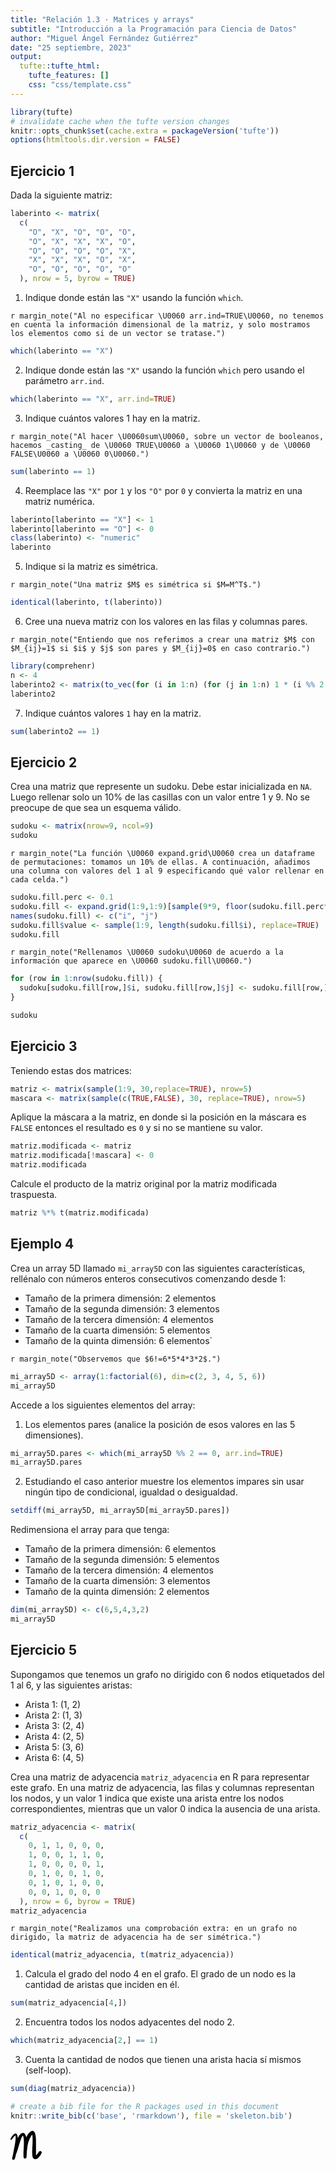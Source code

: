```yaml
---
title: "Relación 1.3 · Matrices y arrays"
subtitle: "Introducción a la Programación para Ciencia de Datos"
author: "Miguel Ángel Fernández Gutiérrez"
date: "25 septiembre, 2023"
output:
  tufte::tufte_html:
    tufte_features: []
    css: "css/template.css"
---
```


```r
library(tufte)
# invalidate cache when the tufte version changes
knitr::opts_chunk$set(cache.extra = packageVersion('tufte'))
options(htmltools.dir.version = FALSE)
```

## Ejercicio 1

Dada la siguiente matriz:

```r
laberinto <- matrix(
  c(
    "O", "X", "O", "O", "O",
    "O", "X", "X", "X", "O",
    "O", "O", "O", "O", "X",
    "X", "X", "X", "O", "X",
    "O", "O", "O", "O", "O"
  ), nrow = 5, byrow = TRUE)
```

1. Indique donde están las `"X"` usando la función `which`.

`r margin_note("Al no especificar \U0060 arr.ind=TRUE\U0060, no tenemos en cuenta la información dimensional de la matriz, y solo mostramos los elementos como si de un vector se tratase.")`
```r
which(laberinto == "X")
```

2. Indique donde están las `"X"` usando la función `which` pero usando el parámetro `arr.ind`.

```r
which(laberinto == "X", arr.ind=TRUE)
```

3. Indique cuántos valores 1 hay en la matriz.

`r margin_note("Al hacer \U0060sum\U0060, sobre un vector de booleanos, hacemos _casting_ de \U0060 TRUE\U0060 a \U0060 1\U0060 y de \U0060 FALSE\U0060 a \U0060 0\U0060.")`
```r
sum(laberinto == 1)
```

4. Reemplace las `"X"` por `1` y los `"O"` por `0` y convierta la matriz en una matriz numérica.

```r
laberinto[laberinto == "X"] <- 1
laberinto[laberinto == "O"] <- 0
class(laberinto) <- "numeric"
laberinto
```

5. Indique si la matriz es simétrica.

`r margin_note("Una matriz $M$ es simétrica si $M=M^T$.")`
```r
identical(laberinto, t(laberinto))
```

6. Cree una nueva matriz con los valores en las filas y columnas pares. 

`r margin_note("Entiendo que nos referimos a crear una matriz $M$ con $M_{ij}=1$ si $i$ y $j$ son pares y $M_{ij}=0$ en caso contrario.")`
```r
library(comprehenr)
n <- 4
laberinto2 <- matrix(to_vec(for (i in 1:n) (for (j in 1:n) 1 * (i %% 2 == 0 & j %% 2 == 0))), nrow=n, byrow=TRUE)
laberinto2
```

7. Indique cuántos valores `1` hay en la matriz.

```r
sum(laberinto2 == 1)
```

## Ejercicio 2

Crea una matriz que represente un sudoku. Debe estar inicializada en `NA`. Luego rellenar solo un 10% de las casillas con un valor entre 1 y 9. No se preocupe de que sea un esquema válido.

```r
sudoku <- matrix(nrow=9, ncol=9)
sudoku
```

`r margin_note("La función \U0060 expand.grid\U0060 crea un dataframe de permutaciones: tomamos un 10% de ellas. A continuación, añadimos una columna con valores del 1 al 9 especificando qué valor rellenar en cada celda.")`
```r
sudoku.fill.perc <- 0.1
sudoku.fill <- expand.grid(1:9,1:9)[sample(9*9, floor(sudoku.fill.perc*9*9)),]
names(sudoku.fill) <- c("i", "j")
sudoku.fill$value <- sample(1:9, length(sudoku.fill$i), replace=TRUE)
sudoku.fill
```

`r margin_note("Rellenamos \U0060 sudoku\U0060 de acuerdo a la información que aparece en \U0060 sudoku.fill\U0060.")`
```r
for (row in 1:nrow(sudoku.fill)) {
  sudoku[sudoku.fill[row,]$i, sudoku.fill[row,]$j] <- sudoku.fill[row,]$value
}

sudoku
```

## Ejercicio 3

Teniendo estas dos matrices:

```r
matriz <- matrix(sample(1:9, 30,replace=TRUE), nrow=5)
mascara <- matrix(sample(c(TRUE,FALSE), 30, replace=TRUE), nrow=5)
```

Aplique la máscara a la matriz, en donde si la posición en la máscara es `FALSE` entonces el resultado es `0` y si no se mantiene su valor.

```r
matriz.modificada <- matriz
matriz.modificada[!mascara] <- 0
matriz.modificada
```

Calcule el producto de la matriz original por la matriz modificada traspuesta.

```r
matriz %*% t(matriz.modificada)
```

## Ejemplo 4

Crea un array 5D llamado `mi_array5D` con las siguientes características, rellénalo con números enteros consecutivos comenzando desde 1:

- Tamaño de la primera dimensión: 2 elementos
- Tamaño de la segunda dimensión: 3 elementos
- Tamaño de la tercera dimensión: 4 elementos
- Tamaño de la cuarta dimensión: 5 elementos
- Tamaño de la quinta dimensión: 6 elementos´

`r margin_note("Observemos que $6!=6*5*4*3*2$.")`
```r
mi_array5D <- array(1:factorial(6), dim=c(2, 3, 4, 5, 6))
mi_array5D
```

Accede a los siguientes elementos del array:

1. Los elementos pares (analice la posición de esos valores en las 5 dimensiones).

```r
mi_array5D.pares <- which(mi_array5D %% 2 == 0, arr.ind=TRUE)
mi_array5D.pares
```

2. Estudiando el caso anterior muestre los elementos impares sin usar ningún tipo de condicional, igualdad o desigualdad.

```r
setdiff(mi_array5D, mi_array5D[mi_array5D.pares])
```

Redimensiona el array para que tenga:

- Tamaño de la primera dimensión: 6 elementos
- Tamaño de la segunda dimensión: 5 elementos
- Tamaño de la tercera dimensión: 4 elementos
- Tamaño de la cuarta dimensión: 3 elementos
- Tamaño de la quinta dimensión: 2 elementos

```r
dim(mi_array5D) <- c(6,5,4,3,2)
mi_array5D
```

## Ejercicio 5

Supongamos que tenemos un grafo no dirigido con 6 nodos etiquetados del 1 al 6, y las siguientes aristas:

- Arista 1: (1, 2)
- Arista 2: (1, 3)
- Arista 3: (2, 4)
- Arista 4: (2, 5)
- Arista 5: (3, 6)
- Arista 6: (4, 5)

Crea una matriz de adyacencia `matriz_adyacencia` en R para representar este grafo. En una matriz de adyacencia, las filas y columnas representan los nodos, y un valor 1 indica que existe una arista entre los nodos correspondientes, mientras que un valor 0 indica la ausencia de una arista.

```r
matriz_adyacencia <- matrix(
  c(
    0, 1, 1, 0, 0, 0,
    1, 0, 0, 1, 1, 0,
    1, 0, 0, 0, 0, 1,
    0, 1, 0, 0, 1, 0,
    0, 1, 0, 1, 0, 0,
    0, 0, 1, 0, 0, 0
  ), nrow = 6, byrow = TRUE)
matriz_adyacencia
```

`r margin_note("Realizamos una comprobación extra: en un grafo no dirigido, la matriz de adyacencia ha de ser simétrica.")`
```r
identical(matriz_adyacencia, t(matriz_adyacencia))
```

1. Calcula el grado del nodo 4 en el grafo. El grado de un nodo es la cantidad de aristas que inciden en él.

```r
sum(matriz_adyacencia[4,])
```

2. Encuentra todos los nodos adyacentes del nodo 2.

```r
which(matriz_adyacencia[2,] == 1)
```

3. Cuenta la cantidad de nodos que tienen una arista hacia sí mismos (self-loop).

```r
sum(diag(matriz_adyacencia))
```

```r
# create a bib file for the R packages used in this document
knitr::write_bib(c('base', 'rmarkdown'), file = 'skeleton.bib')
```

<div class="footer"><svg xmlns="http://www.w3.org/2000/svg" id="svg" width="50" height="50" version="1.1" viewBox="0 0 50 50"><g id="svgg" transform="matrix(.05 0 0 .05 3.2444e-8 18.441)"><path d="m673.62-327.82c-51.303 20.849-111.41 86.95-152.2 167.37-16.576 32.691-17.95 33.427-23.529 12.665-10.588-39.42-32.657-81.734-54.127-103.79-49.779-51.124-137.88 1.6679-194.87 116.75-7.2756 14.701-13.487 27.153-13.803 27.682-1.6564 2.7549-2.9562-3.7902-6.1483-30.943-16.748-142.45-91.316-147.95-183.6-13.539-49.175 71.623-55.622 92.345-32.404 104.22 12.624 6.4589 37.534-4.2791 37.534-16.179 0-7.6954 68.85-94.858 85.65-108.44 18.497-14.948 19.072-14.931 23.443 0.64991 8.5006 30.299 7.011 100.05-3.6062 169.1-2.5306 16.449-5.4754 36.119-6.5394 43.711-3.0483 21.683-8.817 57.888-12.837 80.52-2.0188 11.388-4.5379 25.881-5.5904 32.208-2.6054 15.632-10.795 58.573-20.619 108.13-4.6184 23.299-11.002 56.985-19.612 103.53-10.197 55.11-15.943 83.407-22.172 109.28-3.8132 15.816-8.5294 35.486-10.485 43.711-9.8695 41.525-5.182 59.573 18.652 71.795 18.658 9.5646 41.117 2.3754 53.408-17.088 13.131-20.809 37.637-104.39 37.637-128.39 0-6.7004 2.0188-12.762 17.611-52.85 5.5214-14.2 10.744-27.797 14.586-37.959 0.95474-2.5306 3.008-7.7069 4.5551-11.503 6.2288-15.253 30.77-91.931 40.502-126.53 5.6939-20.245 11.227-39.397 12.302-42.561 1.0698-3.1633 3.7614-12.481 5.9757-20.705 6.5049-24.145 25.111-84.609 39.282-127.68 8.817-26.802 15.575-46.098 41.059-117.33 13.918-38.885 41.83-86.272 50.82-86.272 6.3438 0 16.84 26.894 22.902 58.665 13.286 69.65 14.678 174.57 4.6472 349.69-7.9485 138.78-8.4604 156.35-6.4819 222.01 2.2891 76.028 3.3071 79.876 24.553 93.001 26.974 16.668 67.136 0.21856 71.347-29.217 1.5701-10.962 6.0045-81.515 8.3511-132.8 2.8757-62.8 10.134-133 20.814-201.3 1.1848-7.5919 4.2388-27.262 6.7809-43.711 2.5421-16.449 5.5904-34.048 6.7694-39.11 8.9952-38.5 12.515-52.66 16.593-66.717 4.9865-17.197 5.5156-18.698 20.308-57.514 14.045-36.844 54.667-117.42 74.032-146.82 4.8485-7.3676 8.84-14.097 8.8687-14.954 0.023-0.86271 4.6759-7.0915 10.33-13.844 10.151-12.13 10.312-12.21 12.435-6.6314 8.7709 23.075 13.441 141.15 9.6682 244.37-3.7154 101.6-9.1966 223.79-10.629 236.96-6.9938 64.405 0.81095 195.66 14.01 235.6 22.977 69.512 106.2 84.155 168.13 29.574 4.8427-4.2733 11.457-9.7832 14.689-12.239 33.036-25.122 87.865-105.6 104.52-153.4 16.978-48.732-45.166-86.709-79.462-48.559-6.3208 7.034-12.17 14.913-46.679 62.903-37.695 52.419-50.141 67.16-53.707 63.599-0.87997-0.87997-1.3688-112.09-1.087-247.13 0.4141-198.91-0.14379-254.75-2.9332-294.1-6.9132-97.458-18.083-149.05-43.475-200.85-5.7227-11.675-27.814-34.664-33.416-34.773-2.0763-0.0403-5.7802-1.5932-8.2361-3.4509-6.7464-5.1015-40.847-4.3423-54.506 1.2078" fill-rule="evenodd"/></g></svg></div>
